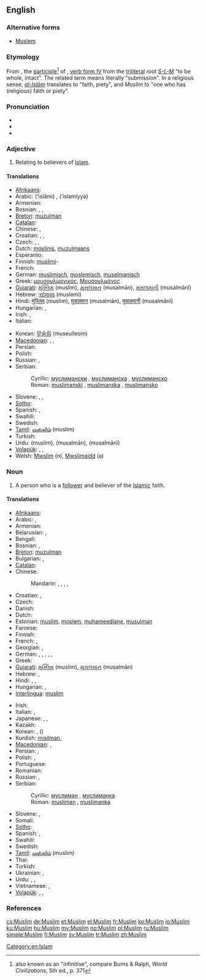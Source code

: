 {{also|muslim}}
==English==
{{wikipedia}}

===Alternative forms===
* [[Moslem]]

===Etymology===
From {{etyl|ar}} {{term|مسلم|مُسْلِمٌ|one who submits|tr=múslimun|sc=Arab}}, the [[w:Arabic grammar#Participle|participle]]<ref>also known as an "infinitive", compare Burns & Ralph, ''World Civilizations'', 5th ed., p. 371</ref> of {{term|أسلم|أسْلَمَ|he submitted|tr=ʼáslama|sc=Arab}}, [[Appendix:Arabic verb forms#Form IV|verb form IV]] from the [[triliteral]] root ''[[w:S-L-M|S-L-M]]'' "to be whole, intact". The related term {{term|إسلام|إسْلامٌ|sc=Arab|tr=’islāmun}} means literally "submission". In a religious sense, ''[[w:Islam|al-Islām]]'' translates to "faith, piety", and ''Muslim'' to "one who has (religious) faith or piety".

===Pronunciation===
* {{IPA|/ˈmʌsləm/|/ˈmʌzləm/|/ˈmʊslɪm/|/ˈmʊzlɪm/|lang=en}}
* {{audio|en-uk-Muslim.ogg|Audio (UK)}}
* {{rhymes|ʌsləm|ʌzləm|ʊslɪm|ʊzlɪm}}

===Adjective===
{{en-adj|-}}

# Relating to believers of [[Islam]].

====Translations====
{{trans-top|Relating to believers of Islam}}
* [[Afrikaans]]: {{t-|af|moslem|xs=Afrikaans}}
* Arabic: {{Arab|[[إسلامي]]}} (’islāmi) {{m}}, {{Arab|[[إسلامية]]}} (’islamíyya) {{f}}
* Armenian: {{t-|hy|մահմեդական|tr=mahmedakan}}
* Bosnian: {{t-|bs|muslimanski|m}}, {{t-|bs|muslimanski|f|alt=muslimanska}}, {{t-|bs|muslimanski|n|alt=muslimansko}}
* [[Breton]]: [[muzulman]]
* [[Catalan]]: {{t|ca|musulmà}}
* Chinese: {{t|cmn|穆斯林|tr=Mùsīlín|sc=Hans}},  {{t|cmn|清真|tr=Qīngzhēn|sc=Hans}}
* Croatian: {{t-|hr|muslimanski|m}}, {{t-|hr|muslimanski|f|alt=muslimanska}}, {{t-|hr|muslimanski|n|alt=muslimansko}}
* Czech: {{t|cs|muslimský|m}}, {{t|cs|muslimská|f}}, {{t|cs|muslimské|n}}
* Dutch: [[moslims]], [[muzulmaans]]
* Esperanto: {{t|eo|muslima}}
* Finnish: [[muslimi]]-
* French: {{t+|fr|musulman|m}}
* German: [[muslimisch]], [[moslemisch]], [[muselmanisch]]
* Greek: [[μουσουλμανικός]], [[Μουσουλμάνος]]
* [[Gujarati]]: [[મુસ્લિમ]] (muslim), [[મુસલમાન]] (musalmān), [[મુસલમાની]] (musalmānī)
* Hebrew: [[מוסלמי]] (muslemi)
* Hindi: [[मुस्लिम]] (muslim), [[मुसलमान]] (musalmān), [[मुसलमानी]] (musalmānī)
* Hungarian: {{t+|hu|muszlim}}, {{t+|hu|muzulmán}}
* Irish: {{t|ga|Moslamach|m}}, {{t|ga|Mahamadach|m}}
* Italian: {{t+|it|musulmano}}
{{trans-mid}}
* Korean: [[무슬림]] (museulleom)
* [[Macedonian]]: {{t-|mk|муслимански|m|tr=muslimánski}},  {{t-|mk|муслимански|f|alt=муслиманска|tr=muslimánska}},  {{t-|mk|муслимански|n|alt=муслиманско|tr=muslimánskо}}
* Persian: {{t|fa|مسلمانی |tr=mosalmâni|xs=Persian}}
* Polish: {{t+|pl|muzułmański|m}}
* Russian: {{t|ru|мусульманский|m|tr=musul’mánskij}},  {{t+|ru|исламский|tr=islámskij}}
* Serbian:
*: Cyrillic: [[муслимански#Serbian|муслимански]] {{m}}, [[муслимански#Serbian|муслиманска]] {{f}}, [[муслимански#Serbian|муслиманско]] {{n}}
*: Roman: [[muslimanski#Serbian|muslimanski]] {{m}}, [[muslimanski#Serbian|muslimanska]] {{f}}, [[muslimanski#Serbian|muslimansko]] {{n}}
* Slovene: {{t+|sl|muslimanski|m}}, {{t+|sl|muslimanski|f|alt=muslimanska}}, {{t+|sl|muslimanski|n|alt=muslimansko}}
* [[Sotho]]: {{t|st|leselamose|xs=Sotho}}
* Spanish: {{t+|es|musulmán|m}}, {{t-|es|musulmana|f}}
* Swahili: {{t|sw|mwiislamu|xs=Swahili}}
* Swedish: {{t+|sv|muslimsk}}
* [[Tamil]]: [[முஸ்லிம்]] (muslim)
* Turkish: {{t+|tr|Müslüman}}
* Urdu: {{ur-Arab|[[مسلم]]}} (muslim), {{ur-Arab|[[مسلمان]]}} (musalmān), {{ur-Arab|[[مسلمانی]]}} (musalmānī)
* [[Volapük]]: {{qualifier|male or female}} {{t|vo|slamanik}}, {{qualifier|male}} {{t|vo|hislamanik}}, {{qualifier|female}} {{t|vo|jislamanik}}
* Welsh: [[Mwslim]] (n), [[Mwslimaidd]] (a)
{{trans-bottom}}

===Noun===
{{en-noun}}

# A person who is a [[follower]] and believer of the [[Islamic]] faith.

====Translations====
{{trans-top|believer}}
* [[Afrikaans]]: {{t-|af|moslem|xs=Afrikaans}}
* Arabic: {{t+|ar|مسلم|m|tr=múslim}}, {{t-|ar|مسلمة|f|tr=muslíma}}
* Armenian: {{t-|hy|մահմեդական|tr=mahmedakan}}
* Belarusian: {{t|be|мусульманін|m|tr=musul'mánin|xs=Belarusian}},  {{t|be|мусульманка|f|tr=musul'mánka|xs=Belarusian}}
* Bengali: {{t-|bn|মুসলিম|tr=muslim|sc=Beng|xs=Bengali}}
* Bosnian: {{t-|bs|musliman|m}}, {{t-|bs|muslimanka|f}}
* [[Breton]]: [[muzulman]] {{m}}
* Bulgarian: {{t|bg|мюсюлманин|m|tr=mjusjulmánin}},  {{t|bg|мюсюлманка|f|tr=mjusjulmánka}}
* [[Catalan]]: {{t|ca|musulmà}}
* Chinese:
*: Mandarin: {{t|cmn|穆斯林|tr=Mùsīlín|sc=Hans}},  {{t|cmn|清真|tr=Qīngzhēn|sc=Hans}}, {{t|zh|伊斯蘭教徒|sc=Hani}}, {{t|zh|伊斯兰教徒|tr=Yīsīlán jiàotú|sc=Hani}}, {{t|zh|回教徒|tr=Huí jiàotú|sc=Hani}}
* Croatian: {{t-|hr|musliman|m}}, {{t-|hr|muslimanka|f}}
* Czech: {{t+|cs|muslim|m}}
* Danish: {{t+|da|muslim|m|f}}
* Dutch: {{t+|nl|moslim|m}}
* Estonian: [[muslim]], [[moslem]], [[muhameedlane]], [[musulman]]
* Faroese: {{t-|fo|muslimur|m|xs=Faroese}}
* Finnish: {{t+|fi|muslimi}}
* French: {{t+|fr|musulman|m}}, {{t+|fr|musulmane|f}}
* Georgian: {{t-|ka|მუსულმანი|tr=musulmani|sc=Geor|xs=Georgian}}, {{t-|ka|მუსლიმი|tr=muslimi|sc=Geor|xs=Georgian}}
* German: {{t+|de|Muslim|m}},  {{t+|de|Moslem|m}},  {{t+|de|Muslimin|f}},  {{t+|de|Muslima|f}},  {{qualifier|dated:}} {{t|de|Muselmane|m}},  {{t|de|Muselmanin|f}}
* Greek: {{t|el|Μουσουλμάνος|m|tr=Mousoulmános}}
* [[Gujarati]]: [[મુસ્લિમ]] (muslim), [[મુસલમાન]] (musalmān)
* Hebrew: {{t-|he|מוסלמי|m|tr=músl'mi}}, {{t|he|מוסלמית|f|tr=musl'mít}}
* Hindi: {{t|hi|मुस्लिम|tr=muslim|xs=Hindi}},  {{t|hi|मुसलमान|m|tr=musalmān|xs=Hindi}},  {{t|hi|मुसलमानी|f|tr=musalmānī|xs=Hindi}}
* Hungarian: {{t+|hu|muszlim}},  {{t+|hu|muzulmán}}
* [[Interlingua]]: [[muslim]]
{{trans-mid}}
* Irish: {{t|ga|Moslamach|m}}
* Italian: {{t+|it|musulmano|m}}, {{t+|it|musulmana|f}}
* Japanese: {{t|ja|ムスリム|tr=Musurimu}},  {{t|ja|イスラム教徒|tr=イスラムきょうと, Isuramu-kyōto}}, {{t|ja|回教徒|tr=かいきょうと, Kaikyōto|sc=Jpan}}
* Kazakh: {{t-|kk|мұсылман|tr=musılman|sc=Cyrl|xs=Kazakh}}
* Korean: {{t|ko|이슬람교도|tr=Iseullam-gyodo|sc=Hang}}, {{t|ko|회교도|tr=Hwi-gyodo|sc=Kore}} ({{t|ko|回教徒|sc=Kore}})
* Kurdish: [[misilman]], {{ku-Arab|[[موسلمان]]}}
* [[Macedonian]]: {{t|mk|Муслиман|m}},  {{t|mk|Муслиманка|f|tr=Muslimánka}}
* Persian: {{t-|fa|مسلم|tr=moslem|xs=Persian}}, {{t-|fa|مسلمان|tr=mosalmān|xs=Persian}}
* Polish: {{t+|pl|muzułmanin|m}}, {{t+|pl|muzułmanka|f}}
* Portuguese: {{t+|pt|muçulmano|m}}
* Romanian: {{t+|ro|musulman|m}}
* Russian: {{t+|ru|мусульманин|m|tr=musul’mánin}}, {{t|ru|мусульманка|f|tr=musul’mánka}}
* Serbian:
*: Cyrillic: [[муслиман#Serbian|муслиман]] {{m}}, [[муслиманка#Serbian|муслиманка]] {{f}}
*: Roman: [[musliman#Serbian|musliman]] {{m}}, [[muslimanka#Serbian|muslimanka]] {{f}}
* Slovene: {{t+|sl|musliman|m}}, {{t-|sl|muslimanka|f}}
* Somali: {{t-|so|muslim|m|xs=Somali}}
* [[Sotho]]: {{t|st|moselamose|xs=Sotho}}
* Spanish: {{t+|es|musulmán|m}}, {{t-|es|musulmana|f}}
* Swahili: {{t|sw|mwiislamu|xs=Swahili}}
* Swedish: {{t+|sv|muslim}}
* [[Tamil]]: [[முஸ்லிம்]] (muslim)
* Thai: {{t|th|มุสลิม|tr=mus-lim}}
* Turkish: {{t+|tr|Müslüman}}
* Ukrainian: {{t-|uk|мусульманин|m|tr=musul'mányn|xs=Ukrainian}},  {{t|uk|мусульманка|f|tr=musul'mánka|xs=Ukrainian}}
* Urdu: {{t-|ur|مسلم|m|tr=muslim|xs=Urdu}},  {{t-|ur|مسلمان|m|tr=musalmān|xs=Urdu}},  {{t|ur|مسلمانی|f|tr=musalmānī|xs=Urdu}}
* Vietnamese: {{t|vi|người Hồi|xs=Vietnamese}}, {{t|vi|người Hồi giáo|xs=Vietnamese}}
* [[Volapük]]: {{qualifier|male or female}} {{t|vo|slaman}}, {{qualifier|male}} {{t|vo|hislaman}}, {{qualifier|female}} {{t|vo|jislaman}}
{{trans-bottom}}

===References===
<references/>

[[Category:en:Islam]]

[[cs:Muslim]]
[[de:Muslim]]
[[et:Muslim]]
[[el:Muslim]]
[[fr:Muslim]]
[[ko:Muslim]]
[[io:Muslim]]
[[ku:Muslim]]
[[hu:Muslim]]
[[my:Muslim]]
[[no:Muslim]]
[[pl:Muslim]]
[[ru:Muslim]]
[[simple:Muslim]]
[[fi:Muslim]]
[[sv:Muslim]]
[[tr:Muslim]]
[[zh:Muslim]]